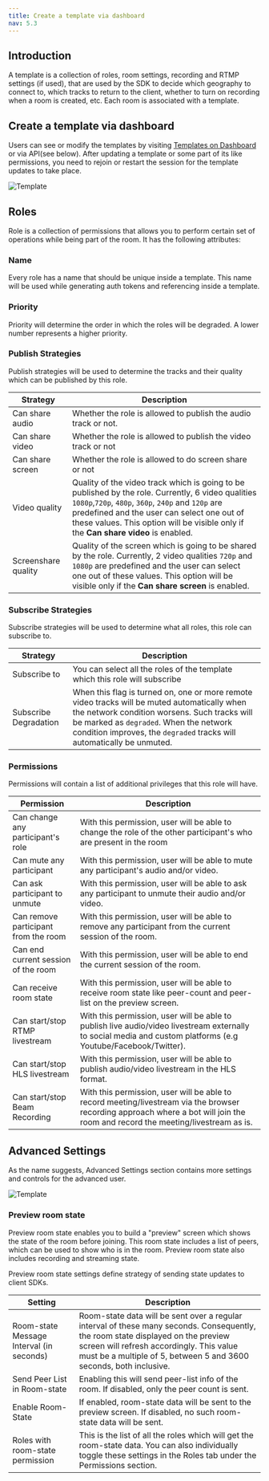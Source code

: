 ```yaml
---
title: Create a template via dashboard
nav: 5.3
---
```


## Introduction

A template is a collection of roles, room settings, recording and RTMP settings (if used), that are used by the SDK to decide which geography to connect to, which tracks to return to the client, whether to turn on recording when a room is created, etc. Each room is associated with a template.

## Create a template via dashboard

Users can see or modify the templates by visiting [Templates on Dashboard](https://dashboard.100ms.live/templates) or via API(see below). After updating a template or some part of its like permissions, you need to rejoin or restart the session for the template updates to take place.

![Template](/docs/v2/template.png)

## Roles

Role is a collection of permissions that allows you to perform certain set of operations while being part of the room. It has the following attributes:

### Name

Every role has a name that should be unique inside a template. This name will be used while generating auth tokens and referencing inside a template.

### Priority

Priority will determine the order in which the roles will be degraded. A lower number represents a higher priority.

### Publish Strategies

Publish strategies will be used to determine the tracks and their quality which can be published by this role.

| Strategy            | Description                                                                                                                                                                                                                                                                                   |
| ------------------- | --------------------------------------------------------------------------------------------------------------------------------------------------------------------------------------------------------------------------------------------------------------------------------------------- |
| Can share audio     | Whether the role is allowed to publish the audio track or not.                                                                                                                                                                                                                                |
| Can share video     | Whether the role is allowed to publish the video track or not                                                                                                                                                                                                                                 |
| Can share screen    | Whether the role is allowed to do screen share or not                                                                                                                                                                                                                                         |
| Video quality       | Quality of the video track which is going to be published by the role. Currently, 6 video qualities `1080p`,`720p`, `480p`, `360p`, `240p` and `120p` are predefined and the user can select one out of these values. This option will be visible only if the **Can share video** is enabled. |
| Screenshare quality | Quality of the screen which is going to be shared by the role. Currently, 2 video qualities `720p` and `1080p` are predefined and the user can select one out of these values. This option will be visible only if the **Can share screen** is enabled.                                       |

### Subscribe Strategies

Subscribe strategies will be used to determine what all roles, this role can subscribe to.

| Strategy              | Description                                                                                                                                                                                                                                                      |
| --------------------- | ---------------------------------------------------------------------------------------------------------------------------------------------------------------------------------------------------------------------------------------------------------------- |
| Subscribe to          | You can select all the roles of the template which this role will subscribe                                                                                                                                                                                      |
| Subscribe Degradation | When this flag is turned on, one or more remote video tracks will be muted automatically when the network condition worsens. Such tracks will be marked as `degraded`. When the network condition improves, the `degraded` tracks will automatically be unmuted. |

### Permissions

Permissions will contain a list of additional privileges that this role will have.

| Permission                           | Description                                                                                                                                                                     |
| ------------------------------------ | ------------------------------------------------------------------------------------------------------------------------------------------------------------------------------- |
| Can change any participant's role    | With this permission, user will be able to change the role of the other participant's who are present in the room                                                               |
| Can mute any participant             | With this permission, user will be able to mute any participant's audio and/or video.                                                                                           |
| Can ask participant to unmute        | With this permission, user will be able to ask any participant to unmute their audio and/or video.                                                                              |
| Can remove participant from the room | With this permission, user will be able to remove any participant from the current session of the room.                                                                         |
| Can end current session of the room  | With this permission, user will be able to end the current session of the room.                                                                                                 |
| Can receive room state               | With this permission, user will be able to receive room state like peer-count and peer-list on the preview screen.                                                              |
| Can start/stop RTMP livestream       | With this permission, user will be able to publish live audio/video livestream externally to social media and custom platforms (e.g Youtube/Facebook/Twitter).                  |
| Can start/stop HLS livestream        | With this permission, user will be able to publish audio/video livestream in the HLS format.                                                                                    |
| Can start/stop Beam Recording        | With this permission, user will be able to record meeting/livestream via the browser recording approach where a bot will join the room and record the meeting/livestream as is. |

## Advanced Settings

As the name suggests, Advanced Settings section contains more settings and controls for the advanced user.

![Template](/docs/v2/advanced-settings.png)

### Preview room state

Preview room state enables you to build a "preview" screen which shows the state of the room before joining. This room state includes a list of peers, which can be used to show who is in the room. Preview room state also includes recording and streaming state.

Preview room state settings define strategy of sending state updates to client SDKs.

| Setting                                  | Description                                                                                                                                                                                                                                        |
| ---------------------------------------- | -------------------------------------------------------------------------------------------------------------------------------------------------------------------------------------------------------------------------------------------------- |
| Room-state Message Interval (in seconds) | Room-state data will be sent over a regular interval of these many seconds. Consequently, the room state displayed on the preview screen will refresh accordingly. This value must be a multiple of 5, between 5 and 3600 seconds, both inclusive. |
| Send Peer List in Room-state             | Enabling this will send peer-list info of the room. If disabled, only the peer count is sent.                                                                                                                                                      |
| Enable Room-State                        | If enabled, room-state data will be sent to the preview screen. If disabled, no such room-state data will be sent.                                                                                                                                 |
| Roles with room-state permission         | This is the list of all the roles which will get the room-state data. You can also individually toggle these settings in the Roles tab under the Permissions section.                                                                              |
